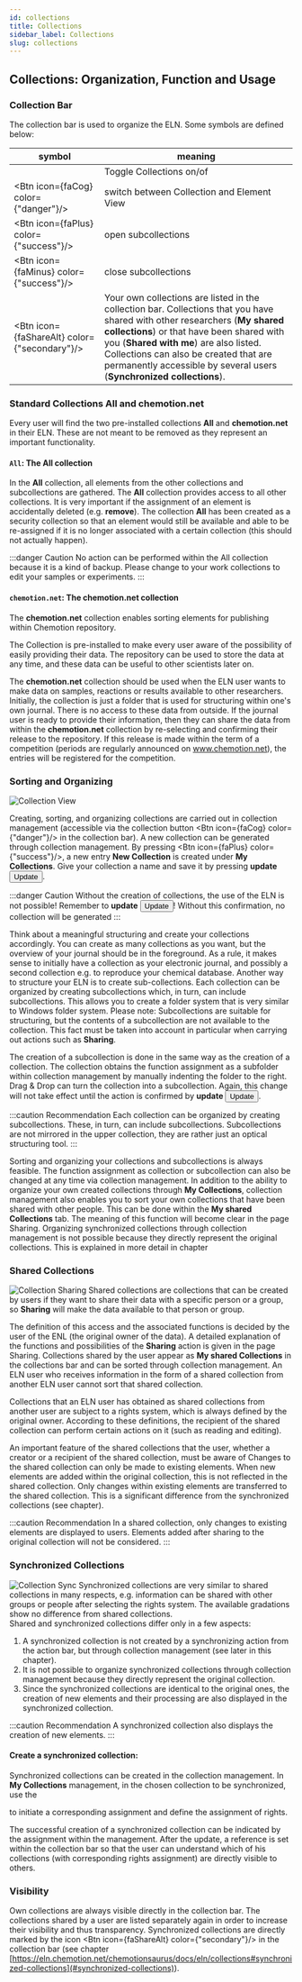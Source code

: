 ```yaml
---
id: collections
title: Collections
sidebar_label: Collections
slug: collections
---
```



## Collections: Organization, Function and Usage
### Collection Bar
The collection bar is used to organize the ELN. Some symbols are defined below:

| symbol | meaning |
|---|---|
| <FontAwesomeIcon icon={faList} size="lg"/>  |  Toggle Collections on/of  |
| <Btn icon={faCog} color={"danger"}/> | switch between Collection and Element View |
| <Btn icon={faPlus} color={"success"}/> | open subcollections |
| <Btn icon={faMinus} color={"success"}/> | close subcollections |
| <Btn icon={faShareAlt} color={"secondary"}/> | Your own collections are listed in the collection bar. Collections that you have shared with other researchers (**My shared collections**) or that have been shared with you (**Shared with me**) are also listed. Collections can also be created that are permanently accessible by several users (**Synchronized collections**). |

### Standard Collections All and chemotion.net
Every user will find the two pre-installed collections **All** and **chemotion.net** in their ELN. These are not meant to be removed as they represent an important functionality.

#### `All`: The All collection
In the **All** collection, all elements from the other collections and subcollections are gathered. The **All** collection provides access to all other collections. It is very important if the assignment of an element is accidentally deleted (e.g. **remove**). The collection **All** has been created as a security collection so that an element would still be available and able to be re-assigned if it is no longer associated with a certain collection (this should not actually happen).

:::danger Caution
No action can be performed within the All collection because it is a kind of backup. Please change to your work collections to edit your samples or experiments.
:::

#### `chemotion.net`: The chemotion.net collection
The **chemotion.net** collection enables sorting elements for publishing within Chemotion repository. 

The Collection is pre-installed to make every user aware of the possibility of easily providing their data. The repository can be used to store the data at any time, and these data can be useful to other scientists later on. 

The **chemotion.net** collection should be used when the ELN user wants to make data on samples, reactions or results available to other researchers. Initially, the collection is just a folder that is used for structuring within one's own journal. There is no access to these data from outside. If the journal user is ready to provide their information, then they can share the data from within the **chemotion.net** collection by re-selecting and confirming their release to the repository. If this release is made within the term of a competition (periods are regularly announced on www.chemotion.net), the entries will be registered for the competition.

###  Sorting and Organizing
![Collection View](/img/first_collection.gif)

Creating, sorting, and organizing collections are carried out in collection management (accessible via the collection button <Btn icon={faCog} color={"danger"}/> in the collection bar). A new collection can be generated through collection management. By pressing <Btn icon={faPlus} color={"success"}/>, a new entry **New Collection** is created under **My Collections**. Give your collection a name and save it by pressing **update** <button className="button button--sm button--warning">Update</button>.

:::danger Caution
Without the creation of collections, the use of the ELN is not possible! Remember to **update** <button className="button button--sm button--warning">Update</button>! Without this confirmation, no collection will be generated
:::

Think about a meaningful structuring and create your collections accordingly. You can create as many collections as you want, but the overview of your journal should be in the foreground. As a rule, it makes sense to initially have a collection as your electronic journal, and possibly a second collection e.g. to reproduce your chemical database. Another way to structure your ELN is to create sub-collections. Each collection can be organized by creating subcollections which, in turn, can include subcollections. This allows you to create a folder system that is very similar to Windows folder system. Please note: Subcollections are suitable for structuring, but the contents of a subcollection are not available to the collection. This fact must be taken into account in particular when carrying out actions such as **Sharing**. 

The creation of a subcollection is done in the same way as the creation of a collection. The collection obtains the function assignment as a subfolder within collection management by manually indenting the folder to the right. Drag & Drop can turn the collection into a subcollection. Again, this change will not take effect until the action is confirmed by **update** <button className="button button--sm button--warning">Update</button>. 

:::caution Recommendation 
Each collection can be organized by creating subcollections. These, in turn, can include subcollections. Subcollections are not mirrored in the upper collection, they are rather just an optical structuring tool. 
::: 

Sorting and organizing your collections and subcollections is always feasible. The function assignment as collection or subcollection can also be changed at any time via collection management. In addition to the ability to organize your own created collections through **My Collections**, collection management also enables you to sort your own collections that have been shared with other people. This can be done within the **My shared Collections** tab. The meaning of this function will become clear in the page Sharing. Organizing synchronized collections through collection management is not possible because they directly represent the original collections. This is explained in more detail in chapter 

### Shared Collections 
![Collection Sharing](/img/collection_sharing.gif) 
Shared collections are collections that can be created by users if they want to share their data with a specific person or a group, so **Sharing** will make the data available to that person or group. 

The definition of this access and the associated functions is decided by the user of the ENL (the original owner of the data). A detailed explanation of the functions and possibilities of the **Sharing** action is given in the page Sharing. Collections shared by the user appear as **My shared Collections** in the collections bar and can be sorted through collection management. An ELN user who receives information in the form of a shared collection from another ELN user cannot sort that shared collection. 

Collections that an ELN user has obtained as shared collections from another user are subject to a rights system, which is always defined by the original owner. According to these definitions, the recipient of the shared collection can perform certain actions on it (such as reading and editing). 

An important feature of the shared collections that the user, whether a creator or a recipient of the shared collection, must be aware of Changes to the shared collection can only be made to existing elements. When new elements are added within the original collection, this is not reflected in the shared collection. Only changes within existing elements are transferred to the shared collection. This is a significant difference from the synchronized collections (see chapter). 

:::caution Recommendation 
In a shared collection, only changes to existing elements are displayed to users. Elements added after sharing to the original collection will not be considered.
::: 

###  Synchronized Collections 
![Collection Sync](/img/collection_sync.gif) 
Synchronized collections are very similar to shared  collections in many respects, e.g. information can be shared with other groups or people after selecting the rights system. The available gradations show no difference from shared collections.  
Shared and  synchronized  collections differ only in a few aspects: 
1. A synchronized collection is not created by a synchronizing action from the action bar, but through collection management (see later in this chapter).   
2. It is not possible to organize synchronized collections through collection management because they directly represent the original collection. 
3. Since the synchronized collections are identical to the original ones, the creation of new elements and their processing are also displayed in the synchronized collection. 

:::caution Recommendation 
A synchronized collection also displays the creation of new elements.
::: 

#### Create a synchronized collection: 
Synchronized collections can be created in the collection management. In **My Collections** management, in the chosen collection to be synchronized, use the 

to initiate a corresponding assignment and define the assignment of rights. 

The successful creation of a synchronized collection can be indicated by the assignment within the management. After the update, a reference is set within the collection bar so that the user can understand which of his collections (with corresponding rights assignment) are directly visible to others. 

### Visibility 
Own collections are always visible directly in the collection bar. The collections shared by a user are listed separately again in order to increase their visibility and thus transparency. Synchronized collections are directly marked by the icon <Btn icon={faShareAlt} color={"secondary"}/> in the collection bar (see chapter [https://eln.chemotion.net/chemotionsaurus/docs/eln/collections#synchronized-collections](#synchronized-collections)). 

